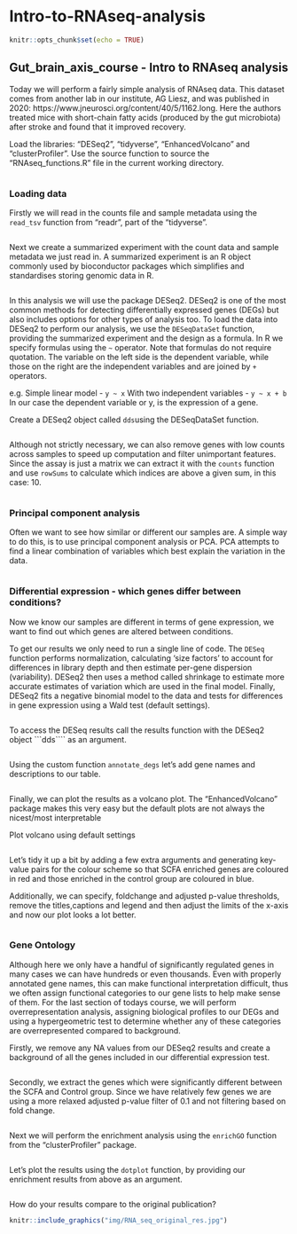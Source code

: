 # Intro-to-RNAseq-analysis

```{r setup, include=FALSE}
knitr::opts_chunk$set(echo = TRUE)
```

## Gut_brain_axis_course - Intro to RNAseq analysis

Today we will perform a fairly simple analysis of RNAseq data. This dataset comes
from another lab in our institute, AG Liesz, and was published in 2020: https://www.jneurosci.org/content/40/5/1162.long. Here the authors treated mice with short-chain fatty acids (produced by the gut microbiota) after stroke and found that it improved recovery.


Load the libraries: "DESeq2", "tidyverse", "EnhancedVolcano" and "clusterProfiler". 
Use the source function to source the "RNAseq_functions.R" file in the current working directory. 

```{r}

```
### Loading data 

Firstly we will read in the counts file and sample metadata using the ```read_tsv``` function from "readr", part of the "tidyverse". 

```{r}

```
Next we create a summarized experiment with the count data and sample metadata we just read in. A summarized experiment is an R object commonly used by bioconductor packages which simplifies and standardises storing genomic data in R.  

```{r}

```

In this analysis we will use the package DESeq2. DESeq2 is  one of the 
most common methods for detecting differentially expressed genes (DEGs) but also 
includes options for other types of analysis too. 
To load the data into DESeq2 to perform our analysis, we use the ```DESeqDataSet``` function, providing the summarized experiment and the design as a formula. In R we specify formulas using the ```~``` operator. Note that formulas do not require quotation. The variable on the left side is the dependent variable, while those on the right are the independent variables and are joined by ```+``` operators. 

e.g. Simple linear model - ```y ~ x```
     With two independent variables - ```y ~ x + b```
In our case the dependent variable or y, is the expression of a gene.     

Create a DESeq2 object called ```dds```using the DESeqDataSet function. 

```{r}

```
Although not strictly necessary, we can also remove genes with low counts across samples to speed up computation and filter unimportant features. Since the assay is just a matrix we can extract it with the ```counts``` function and use ```rowSums``` to calculate which indices are above a given sum, in this case: 10. 

```{r}

```

### Principal component analysis

Often we want to see how similar or different our samples are. A simple way to
do this, is to use principal component analysis or PCA. PCA attempts to find a 
linear combination of variables which best explain the variation in the data.  

```{r}

```

### Differential expression - which genes differ between conditions? 

Now we know our samples are different in terms of gene expression, we want
to find out which genes are altered between conditions.

To get our results we only need to run a single line of code. The ```DESeq```
function performs normalization, calculating 'size factors' to account for differences
in library depth and then estimate per-gene dispersion (variability). DESeq2 then 
uses a method called shrinkage to estimate more accurate estimates of variation which are
used in the final model. Finally, DESeq2 fits a negative binomial model to the data
and tests for differences in gene expression using a Wald test (default settings).

```{r}

```
To access the DESeq results call the results function with the DESeq2 object ```dds```` as 
an argument.

```{r}

```

Using the custom function ```annotate_degs``` let's add gene names and descriptions 
to our table. 

```{r}

```

Finally, we can plot the results as a volcano plot. The "EnhancedVolcano" 
package makes this very easy but the default plots are not always the nicest/most 
interpretable

Plot volcano using default settings 

```{r}

```

Let's tidy it up a bit by adding a few extra arguments and generating key-value
pairs for the colour scheme so that SCFA enriched genes are coloured in red and 
those enriched in the control group are coloured in blue. 

Additionally, we can specify, foldchange and adjusted p-value thresholds, remove the
titles,captions and legend and then adjust the limits of the x-axis and now our
plot looks a lot better. 

```{r}

```
### Gene Ontology 

Although here we only have a handful of significantly regulated genes in many
cases we can have hundreds or even thousands. Even with properly annotated gene 
names, this can make functional interpretation difficult, thus we often assign 
functional categories to our gene lists to help make sense of them. For the last
section of todays course, we will perform overrepresentation analysis, assigning
biological profiles to our DEGs and using a hypergeometric test to determine
whether any of these categories are overrepresented compared to background. 

Firstly, we remove any NA values from our DESeq2 results and create a background
of all the genes included in our differential expression test. 

```{r}

```

Secondly, we extract the genes which were significantly different between
the SCFA and Control group. Since we have relatively few genes we are using a more
relaxed adjusted p-value filter of 0.1 and not filtering based on fold change. 

```{r}

```
Next we will perform the enrichment analysis using the ```enrichGO``` function
from the "clusterProfiler" package. 

```{r}

```

Let's plot the results using the ```dotplot``` function, by providing our enrichment
results from above as an argument. 

```{r}

```
How do your results compare to the original publication? 

```{r pressure, echo=FALSE, fig.cap="Fig. 3 Sadler et al 2020", out.width = '100%'}
knitr::include_graphics("img/RNA_seq_original_res.jpg")
```

